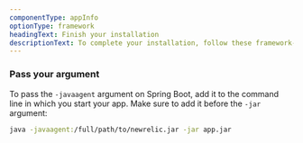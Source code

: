 ```yaml
---
componentType: appInfo
optionType: framework 
headingText: Finish your installation
descriptionText: To complete your installation, follow these framework-specific steps. If you need a different framework, select it at the top of this page.
---
```


### Pass your argument

To pass the `-javaagent` argument on Spring Boot, add it to the command line in which you start your app. Make sure to add it before the `-jar` argument:

```bash
java -javaagent:/full/path/to/newrelic.jar -jar app.jar
```